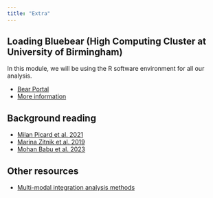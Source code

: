 ```yaml
---
title: "Extra"
---
```


## Loading Bluebear (High Computing Cluster at University of Birmingham)

In this module, we will be using the R software environment for all our analysis.


-   [Bear Portal](https://portal.bear.bham.ac.uk)
-   [More information](https://www.birmingham.ac.uk/research/arc/bear/bluebear/index.aspx?_ga=2.238363458.312892326.1701768679-300651445.1701639675)


## Background reading 

-   [Milan Picard et al. 2021](https://www.sciencedirect.com/science/article/pii/S2001037021002683)
-   [Marina Zitnik et al. 2019](https://www.sciencedirect.com/science/article/pii/S1566253518304482)
-   [Mohan Babu et al. 2023](https://pubmed.ncbi.nlm.nih.gov/37119971/)

## Other resources

-    [Multi-modal integration analysis methods](https://github.com/mikelove/awesome-multi-omics)